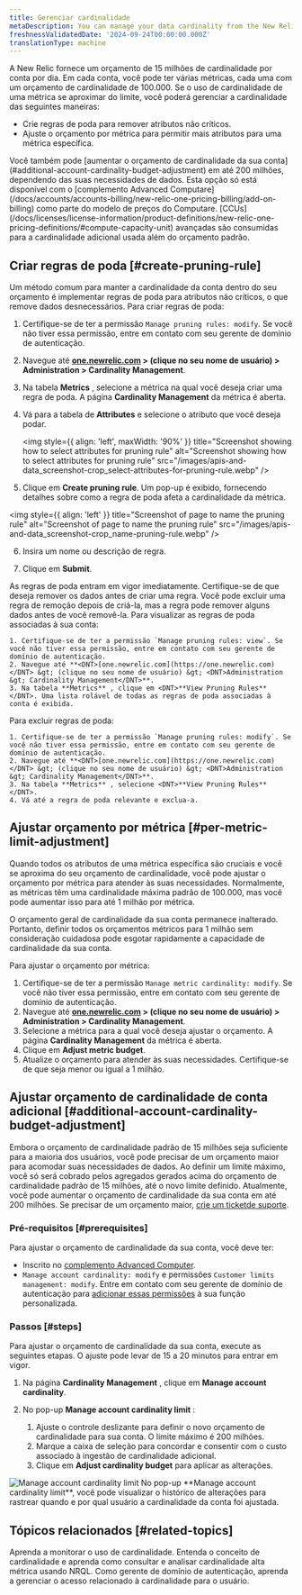 ```yaml
---
title: Gerenciar cardinalidade
metaDescription: You can manage your data cardinality from the New Relic UI.
freshnessValidatedDate: '2024-09-24T00:00:00.000Z'
translationType: machine
---
```


A New Relic fornece um orçamento de 15 milhões de cardinalidade por conta por dia. Em cada conta, você pode ter várias métricas, cada uma com um orçamento de cardinalidade de 100.000. Se o uso de cardinalidade de uma métrica se aproximar do limite, você poderá gerenciar a cardinalidade das seguintes maneiras:

* Crie regras de poda para remover atributos não críticos.
* Ajuste o orçamento por métrica para permitir mais atributos para uma métrica específica.

<Callout variant="important">
  Você também pode [aumentar o orçamento de cardinalidade da sua conta](#additional-account-cardinality-budget-adjustment) em até 200 milhões, dependendo das suas necessidades de dados. Esta opção só está disponível com o [complemento Advanced Computare](/docs/accounts/accounts-billing/new-relic-one-pricing-billing/add-on-billing) como parte do modelo de preços do Computare. [CCUs](/docs/licenses/license-information/product-definitions/new-relic-one-pricing-definitions/#compute-capacity-unit) avançadas são consumidas para a cardinalidade adicional usada além do orçamento padrão.
</Callout>

## Criar regras de poda [#create-pruning-rule]

Um método comum para manter a cardinalidade da conta dentro do seu orçamento é implementar regras de poda para atributos não críticos, o que remove dados desnecessários. Para criar regras de poda:

1. Certifique-se de ter a permissão `Manage pruning rules: modify`. Se você não tiver essa permissão, entre em contato com seu gerente de domínio de autenticação.

2. Navegue até **<DNT>[one.newrelic.com](https://one.newrelic.com)</DNT> &gt; (clique no seu nome de usuário) &gt; <DNT>Administration &gt; Cardinality Management</DNT>**.

3. Na tabela **Metrics** , selecione a métrica na qual você deseja criar uma regra de poda. A página **Cardinality Management** da métrica é aberta.

4. Vá para a tabela de **Attributes** e selecione o atributo que você deseja podar.

   <img style={{ align: 'left', maxWidth: '90%' }} title="Screenshot showing how to select attributes for pruning rule" alt="Screenshot showing how to select attributes for pruning rule" src="/images/apis-and-data_screenshot-crop_select-attributes-for-pruning-rule.webp" />

5. Clique em <DNT>**Create pruning rule**</DNT>. Um pop-up é exibido, fornecendo detalhes sobre como a regra de poda afeta a cardinalidade da métrica.

<img style={{ align: 'left' }} title="Screenshot of page to name the pruning rule" alt="Screenshot of page to name the pruning rule" src="/images/apis-and-data_screenshot-crop_name-pruning-rule.webp" />

6. Insira um nome ou descrição de regra.

7. Clique em <DNT>**Submit**</DNT>.

<Callout variant="caution">
  As regras de poda entram em vigor imediatamente. Certifique-se de que deseja remover os dados antes de criar uma regra. Você pode excluir uma regra de remoção depois de criá-la, mas a regra pode remover alguns dados antes de você removê-la.
</Callout>

<CollapserGroup>
  <Collapser id="view-pruning-rules" title="Ver regras de poda">
    Para visualizar as regras de poda associadas à sua conta:

    1. Certifique-se de ter a permissão `Manage pruning rules: view`. Se você não tiver essa permissão, entre em contato com seu gerente de domínio de autenticação.
    2. Navegue até **<DNT>[one.newrelic.com](https://one.newrelic.com)</DNT> &gt; (clique no seu nome de usuário) &gt; <DNT>Administration &gt; Cardinality Management</DNT>**.
    3. Na tabela **Metrics** , clique em <DNT>**View Pruning Rules**</DNT>. Uma lista rolável de todas as regras de poda associadas à conta é exibida.
  </Collapser>

  <Collapser id="delete-pruning-rule" title="Excluir regras de poda">
    Para excluir regras de poda:

    1. Certifique-se de ter a permissão `Manage pruning rules: modify`. Se você não tiver essa permissão, entre em contato com seu gerente de domínio de autenticação.
    2. Navegue até **<DNT>[one.newrelic.com](https://one.newrelic.com)</DNT> &gt; (clique no seu nome de usuário) &gt; <DNT>Administration &gt; Cardinality Management</DNT>**.
    3. Na tabela **Metrics** , selecione <DNT>**View Pruning Rules**</DNT>.
    4. Vá até a regra de poda relevante e exclua-a.
  </Collapser>
</CollapserGroup>

## Ajustar orçamento por métrica [#per-metric-limit-adjustment]

Quando todos os atributos de uma métrica específica são cruciais e você se aproxima do seu orçamento de cardinalidade, você pode ajustar o orçamento por métrica para atender às suas necessidades. Normalmente, as métricas têm uma cardinalidade máxima padrão de 100.000, mas você pode aumentar isso para até 1 milhão por métrica.

<Callout variant="tip">
  O orçamento geral de cardinalidade da sua conta permanece inalterado. Portanto, definir todos os orçamentos métricos para 1 milhão sem consideração cuidadosa pode esgotar rapidamente a capacidade de cardinalidade da sua conta.
</Callout>

Para ajustar o orçamento por métrica:

1. Certifique-se de ter a permissão `Manage metric cardinality: modify`. Se você não tiver essa permissão, entre em contato com seu gerente de domínio de autenticação.
2. Navegue até **<DNT>[one.newrelic.com](https://one.newrelic.com)</DNT> &gt; (clique no seu nome de usuário) &gt; <DNT>Administration &gt; Cardinality Management</DNT>**.
3. Selecione a métrica para a qual você deseja ajustar o orçamento. A página **Cardinality Management** da métrica é aberta.
4. Clique em <DNT>**Adjust metric budget**</DNT>.
5. Atualize o orçamento para atender às suas necessidades. Certifique-se de que seja menor ou igual a 1 milhão.

## Ajustar orçamento de cardinalidade de conta adicional [#additional-account-cardinality-budget-adjustment]

Embora o orçamento de cardinalidade padrão de 15 milhões seja suficiente para a maioria dos usuários, você pode precisar de um orçamento maior para acomodar suas necessidades de dados. Ao definir um limite máximo, você só será cobrado pelos agregados gerados acima do orçamento de cardinalidade padrão de 15 milhões, até o novo limite definido. Atualmente, você pode aumentar o orçamento de cardinalidade da sua conta em até 200 milhões. Se precisar de um orçamento maior, [crie um ticketde suporte](https://one.newrelic.com/help-xp).

### Pré-requisitos [#prerequisites]

Para ajustar o orçamento de cardinalidade da sua conta, você deve ter:

* Inscrito no [complemento Advanced Computer](/docs/accounts/accounts-billing/new-relic-one-pricing-billing/add-on-billing).
* `Manage account cardinality: modify` e permissões `Customer limits management: modify`. Entre em contato com seu gerente de domínio de autenticação para [adicionar essas permissões](#access-management) à sua função personalizada.

### Passos [#steps]

Para ajustar o orçamento de cardinalidade da sua conta, execute as seguintes etapas. O ajuste pode levar de 15 a 20 minutos para entrar em vigor.

1. Na página <DNT>**Cardinality Management**</DNT> , clique em <DNT>**Manage account cardinality**</DNT>.

2. No pop-up <DNT>**Manage account cardinality limit**</DNT> :

   1. Ajuste o controle deslizante para definir o novo orçamento de cardinalidade para sua conta. O limite máximo é 200 milhões.
   2. Marque a caixa de seleção para concordar e consentir com o custo associado à ingestão de cardinalidade adicional.
   3. Clique em <DNT>**Adjust cardinality budget**</DNT> para aplicar as alterações.

<img title="Manage account cardinality limit" alt="Manage account cardinality limit" src="/images/adjust-account-cardinality.webp" />

<Callout variant="tip">
  No pop-up <DNT>**Manage account cardinality limit**</DNT>, você pode visualizar o histórico de alterações para rastrear quando e por qual usuário a cardinalidade da conta foi ajustada.
</Callout>

## Tópicos relacionados [#related-topics]

<DocTiles>
  <DocTile title="Monitorar a cardinalidade" path="/docs/data-apis/ingest-apis/metric-api/monitor-cardinality">
    Aprenda a monitorar o uso de cardinalidade.
  </DocTile>

  <DocTile title="Entenda e consulte cardinalidade alta métrica" path="/docs/data-apis/ingest-apis/metric-api/NRQL-high-cardinality-metrics">
    Entenda o conceito de cardinalidade e aprenda como consultar e analisar cardinalidade alta métrica usando NRQL.
  </DocTile>

  <DocTile title="Gestão de acesso" path="/docs/data-apis/ingest-apis/metric-api/cardinality-access-management">
    Como gerente de domínio de autenticação, aprenda a gerenciar o acesso relacionado à cardinalidade para o usuário.
  </DocTile>
</DocTiles>